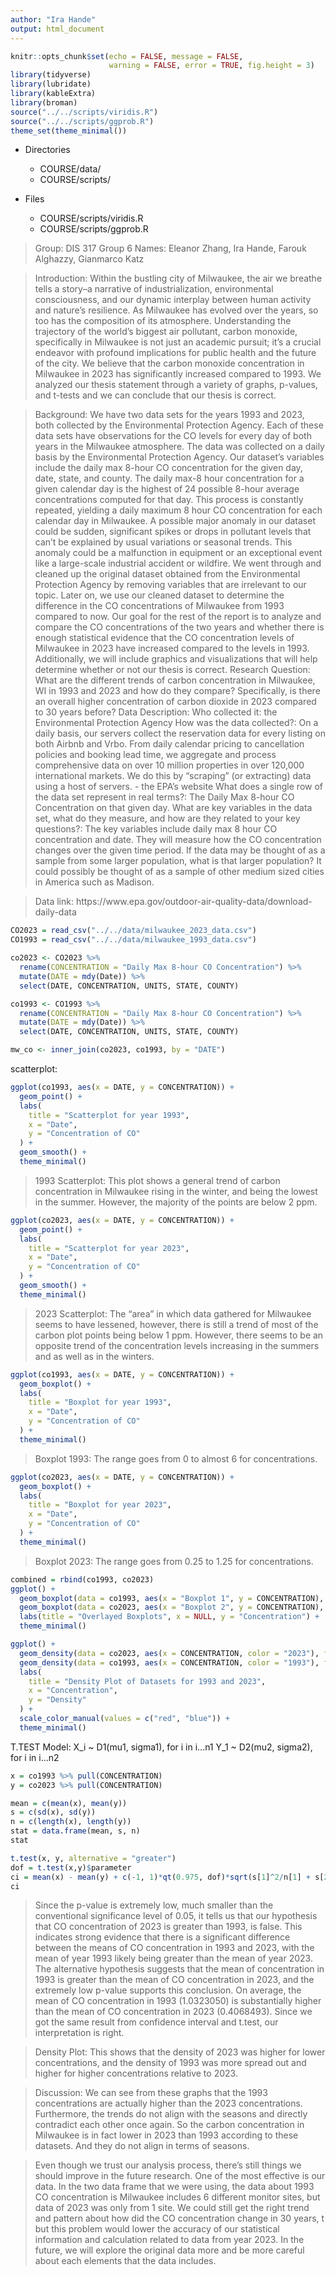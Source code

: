 ```yaml
---
author: "Ira Hande"
output: html_document
---
```


```r
knitr::opts_chunk$set(echo = FALSE, message = FALSE,
                      warning = FALSE, error = TRUE, fig.height = 3)
library(tidyverse)
library(lubridate)
library(kableExtra)
library(broman)
source("../../scripts/viridis.R")
source("../../scripts/ggprob.R")
theme_set(theme_minimal())
```

\newcommand{\E}{\mathsf{E}}
\newcommand{\Var}{\mathsf{Var}}
\newcommand{\SD}{\mathsf{SD}}
\renewcommand{\prob}{\mathsf{P}}


- Directories

    - COURSE/data/
    - COURSE/scripts/
- Files

  - COURSE/scripts/viridis.R
  - COURSE/scripts/ggprob.R
  
> Group: DIS 317 Group 6 
> Names: Eleanor Zhang, Ira Hande, Farouk Alghazzy, Gianmarco Katz

> Introduction: Within the bustling city of Milwaukee, the air we breathe tells a story–a narrative of industrialization, environmental consciousness, and our dynamic interplay between human activity and nature’s resilience. As Milwaukee has evolved over the years, so too has the composition of its atmosphere. Understanding the trajectory of the world’s biggest air pollutant, carbon monoxide, specifically in Milwaukee is not just an academic pursuit; it’s a crucial endeavor with profound implications for public health and the future of the city. We believe that the carbon monoxide concentration in Milwaukee in 2023 has significantly increased compared to 1993. We analyzed our thesis statement through a variety of graphs, p-values, and t-tests and we can conclude that our thesis is correct.

>Background: 
We have two data sets for the years 1993 and 2023, both collected by the Environmental Protection Agency. Each of these data sets have observations for the CO levels for every day of both years in the Milwaukee atmosphere. The data was collected on a daily basis by the Environmental Protection Agency. Our dataset’s variables include the daily max 8-hour CO concentration for the given day, date, state, and county. The daily max-8 hour concentration for a given calendar day is the highest of 24 possible 8-hour average concentrations computed for that day. This process is constantly repeated, yielding a daily maximum 8 hour CO concentration for each calendar day in Milwaukee. 
A possible major anomaly in our dataset could be sudden, significant spikes or drops in pollutant levels that can’t be explained by usual variations or seasonal trends. This anomaly could be a malfunction in equipment or an exceptional event like a large-scale industrial accident or wildfire.
We went through and cleaned up the original dataset obtained from the Environmental Protection Agency by removing variables that are irrelevant to our topic. Later on, we use our cleaned dataset to determine the difference in the CO concentrations of Milwaukee from 1993 compared to now. Our goal for the rest of the report is to analyze and compare the CO concentrations of the two years and whether there is enough statistical evidence that the CO concentration levels of Milwaukee in 2023 have increased compared to the levels in 1993. Additionally, we will include graphics and visualizations that will help determine whether or not our thesis is correct.
Research Question: What are the different trends of carbon concentration in Milwaukee, WI in 1993 and 2023 and how do they compare? Specifically, is there an overall higher concentration of carbon dioxide in 2023 compared to 30 years before? 
Data Description:
Who collected it: the Environmental Protection Agency
How was the data collected?: On a daily basis, our servers collect the reservation data for every listing on both Airbnb and Vrbo. From daily calendar pricing to cancellation policies and booking lead time, we aggregate and process comprehensive data on over 10 million properties in over 120,000 international markets. We do this by “scraping” (or extracting) data using a host of servers. - the EPA’s website
What does a single row of the data set represent in real terms?: The Daily Max 8-hour CO Concentration on that given day.
What are key variables in the data set, what do they measure, and how are they related to your key questions?: The key variables include daily max 8 hour CO concentration and date. They will measure how the CO concentration changes over the given time period.
If the data may be thought of as a sample from some larger population, what is that larger population? It could possibly be thought of as a sample of other medium sized cities in America such as Madison.

> Data link: https://www.epa.gov/outdoor-air-quality-data/download-daily-data 



```r
CO2023 = read_csv("../../data/milwaukee_2023_data.csv")
CO1993 = read_csv("../../data/milwaukee_1993_data.csv")
```

```r
co2023 <- CO2023 %>%
  rename(CONCENTRATION = "Daily Max 8-hour CO Concentration") %>%
  mutate(DATE = mdy(Date)) %>%
  select(DATE, CONCENTRATION, UNITS, STATE, COUNTY)

co1993 <- CO1993 %>%
  rename(CONCENTRATION = "Daily Max 8-hour CO Concentration") %>%
  mutate(DATE = mdy(Date)) %>%
  select(DATE, CONCENTRATION, UNITS, STATE, COUNTY)

mw_co <- inner_join(co2023, co1993, by = "DATE")
```
scatterplot:
```r
ggplot(co1993, aes(x = DATE, y = CONCENTRATION)) +
  geom_point() +
  labs(
    title = "Scatterplot for year 1993",
    x = "Date",
    y = "Concentration of CO"
  ) +
  geom_smooth() +
  theme_minimal()

```
> 1993 Scatterplot: This plot shows a general trend of carbon concentration in Milwaukee rising in the winter, and being the lowest in the summer. However, the majority of the points are below 2 ppm. 

```r
ggplot(co2023, aes(x = DATE, y = CONCENTRATION)) +
  geom_point() +
  labs(
    title = "Scatterplot for year 2023",
    x = "Date",
    y = "Concentration of CO"
  ) +
  geom_smooth() +
  theme_minimal()
```
> 2023 Scatterplot: The “area” in which data gathered for Milwaukee seems to have lessened, however, there is still a trend of most of the carbon plot points being below 1 ppm. However, there seems to be an opposite trend of the concentration levels increasing in the summers and as well as in the winters. 

```r
ggplot(co1993, aes(x = DATE, y = CONCENTRATION)) +
  geom_boxplot() +
  labs(
    title = "Boxplot for year 1993",
    x = "Date",
    y = "Concentration of CO"
  ) +
  theme_minimal()
```
> Boxplot 1993: The range goes from 0 to almost 6 for concentrations.

```r
ggplot(co2023, aes(x = DATE, y = CONCENTRATION)) +
  geom_boxplot() +
  labs(
    title = "Boxplot for year 2023",
    x = "Date",
    y = "Concentration of CO"
  ) +
  theme_minimal()
```
> Boxplot 2023: The range goes from 0.25 to 1.25 for concentrations.

```r
combined = rbind(co1993, co2023)
ggplot() +
  geom_boxplot(data = co1993, aes(x = "Boxplot 1", y = CONCENTRATION), fill = "purple", alpha = 0.5) +
  geom_boxplot(data = co2023, aes(x = "Boxplot 2", y = CONCENTRATION), fill = "green", alpha = 0.5) +
  labs(title = "Overlayed Boxplots", x = NULL, y = "Concentration") +
  theme_minimal()
```

```r

ggplot() +
  geom_density(data = co2023, aes(x = CONCENTRATION, color = "2023"), fill = "blue", alpha = 0.5) +
  geom_density(data = co1993, aes(x = CONCENTRATION, color = "1993"), fill = "red", alpha = 0.5) +
  labs(
    title = "Density Plot of Datasets for 1993 and 2023",
    x = "Concentration",
    y = "Density"
  ) +
  scale_color_manual(values = c("red", "blue")) + 
  theme_minimal()

```

T.TEST
Model:
X_i ~ D1(mu1, sigma1), for i in i...n1
Y_1 ~ D2(mu2, sigma2), for i in i...n2

```r
x = co1993 %>% pull(CONCENTRATION)
y = co2023 %>% pull(CONCENTRATION)

mean = c(mean(x), mean(y))
s = c(sd(x), sd(y))
n = c(length(x), length(y))
stat = data.frame(mean, s, n)
stat

t.test(x, y, alternative = "greater")
dof = t.test(x,y)$parameter
ci = mean(x) - mean(y) + c(-1, 1)*qt(0.975, dof)*sqrt(s[1]^2/n[1] + s[2]^2/n[2])
ci
```
> Since the p-value is extremely low, much smaller than the conventional significance level of 0.05, it tells us that our hypothesis that CO concentration of 2023 is greater than 1993, is false. This indicates strong evidence that there is a significant difference between the means of CO concentration in 1993 and 2023, with the mean of year 1993 likely being greater than the mean of year 2023.
The alternative hypothesis suggests that the mean of concentration in 1993 is greater than the mean of CO concentration in 2023, and the extremely low p-value supports this conclusion.
On average, the mean of CO concentration in 1993 (1.0323050) is substantially higher than the mean of  CO concentration in 2023 (0.4068493).
Since we got the same result from confidence interval and t.test, our interpretation is right.


> Density Plot: This shows that the density of 2023 was higher for lower concentrations, and the density of 1993 was more spread out and higher for higher concentrations relative to 2023. 



> Discussion: We can see from these graphs that the 1993 concentrations are actually higher than the 2023 concentrations. Furthermore, the trends do not align with the seasons and directly contradict each other once again. So the carbon concentration in Milwaukee is in fact lower in 2023 than 1993 according to these datasets. And they do not align in terms of seasons.

>Even though we trust our analysis process, there’s still things we should improve in the future research. One of the most effective is our data. In the two data frame that we were using, the data about 1993 CO concentration is Milwaukee includes 6 different monitor sites, but data of 2023 was only from 1 site. We could still get the right trend and pattern about how did the CO concentration change in 30 years, t but this problem would lower the accuracy of our statistical information and calculation related to data from year 2023. 
In the future, we will explore the original data more and be more careful about each elements that the data includes.

